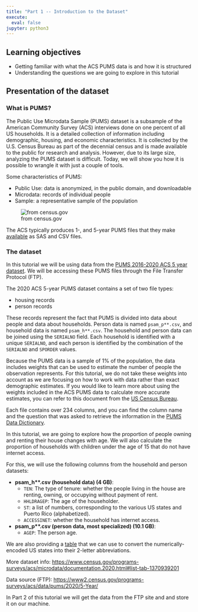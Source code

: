 ```yaml
---
title: "Part 1 -- Introduction to the Dataset"
execute:
  eval: false
jupyter: python3
---
```



::: {.callout-tip}
## Learning objectives

* Getting familiar with what the ACS PUMS data is and how it is structured
* Understanding the questions we are going to explore in this tutorial
:::

## Presentation of the dataset


### What is PUMS?

The Public Use Microdata Sample (PUMS) dataset is a subsample of the American Community Survey (ACS) interviews done on one percent of all US households. It is a detailed collection of information including demographic, housing, and economic characteristics. It is collected by the U.S. Census Bureau as part of the decennial census and is made available to the public for research and analysis. However, due to its large size, analyzing the PUMS dataset is difficult. Today, we will show you how it is possible to wrangle it with just a couple of tools.

Some characteristics of PUMS:

- Public Use: data is anonymized, in the public domain, and downloadable 
- Microdata: records of individual people 
- Sample: a representative sample of the population 

![from census.gov](./assets/img/whatispums.png)

The ACS typically produces 1-, and 5-year PUMS files that they make [available](https://www.census.gov/programs-surveys/acs/microdata/access.html) as SAS and CSV files. 


### The dataset

In this tutorial we will be using data from the [PUMS 2016-2020 ACS 5 year dataset](https://www.census.gov/programs-surveys/acs/microdata/access.2020.html#list-tab-735824205). We will be accessing these PUMS files through the File Transfer Protocol (FTP). 

The 2020 ACS 5-year PUMS dataset contains a set of two file types:

* housing records
* person records

These records represent the fact that PUMS is divided into data about people and data about households. Person data is named `psam_p**.csv`, and household data is named `psam_h**.csv`. The household and person data can be joined using the `SERIALNO` field. Each household is identified with a unique `SERIALNO`, and each person is identified by the combination of the `SERIALNO` and `SPORDER` values.

Because the PUMS data is a sample of 1% of the population, the data includes weights that can be used to estimate the number of people the observation represents. For this tutorial, we do not take these weights into account as we are focusing on how to work with data rather than exact demographic estimates. If you would like to learn more about using the weights included in the ACS PUMS data to calculate more accurate estimates, you can refer to this document from the [US Census Bureau](https://www.census.gov/content/dam/Census/library/publications/2021/acs/acs_pums_handbook_2021_ch05.pdf).

Each file contains over 234 columns, and you can find the column name and the question that was asked to retrieve the information in the [PUMS Data Dictionary](https://www2.census.gov/programs-surveys/acs/tech_docs/pums/data_dict/PUMS_Data_Dictionary_2016-2020.pdf). 

In this tutorial, we are going to explore how the proportion of people owning
and renting their house changes with age. We will also calculate the proportion
of households with children under the age of 15 that do not have internet
access.

For this, we will use the following columns from the household
and person datasets:

- **psam_h\*\*.csv (household data) (4 GB)**: 
  + `TEN`: The type of tenure: whether the people living in the house are
    renting, owning, or occupying without payment of rent.
  + `HHLDRAGEP`: The age of the householder.
  + `ST`: a list of numbers, corresponding to the various US states and Puerto
    Rico (alphabetized).
  + `ACCESSINET`: whether the household has internet access.

- **psam_p\*\*.csv (person data, most specialized) (10.1 GB)**: 
  + `AGEP`: The person age.

We are also providing a [table](./data/pums_states.csv) that we can use to convert the
numerically-encoded US states into their 2-letter abbreviations.

More dataset info: [https://www.census.gov/programs-surveys/acs/microdata/documentation.2020.html#list-tab-1370939201](https://www.census.gov/programs-surveys/acs/microdata/documentation.2020.html#list-tab-1370939201)

Data source (FTP): [https://www2.census.gov/programs-surveys/acs/data/pums/2020/5-Year/](https://www2.census.gov/programs-surveys/acs/data/pums/2020/5-Year/)

In Part 2 of this tutorial we will get the data from the FTP site and and store it on our machine.


